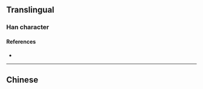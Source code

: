 {{character info/new}}
{{also|備}}
==Translingual==

===Han character===
{{Han char|rn=34|rad=夂|as=05|sn=8|four=|canj=HEW|ids=⿱夂田}}

====References====
* {{Han ref|kx=0244.231|dkj=15347|hdz=20869.030|uh=5907|ud=22791}}

----

==Chinese==
{{zh-see|備}}